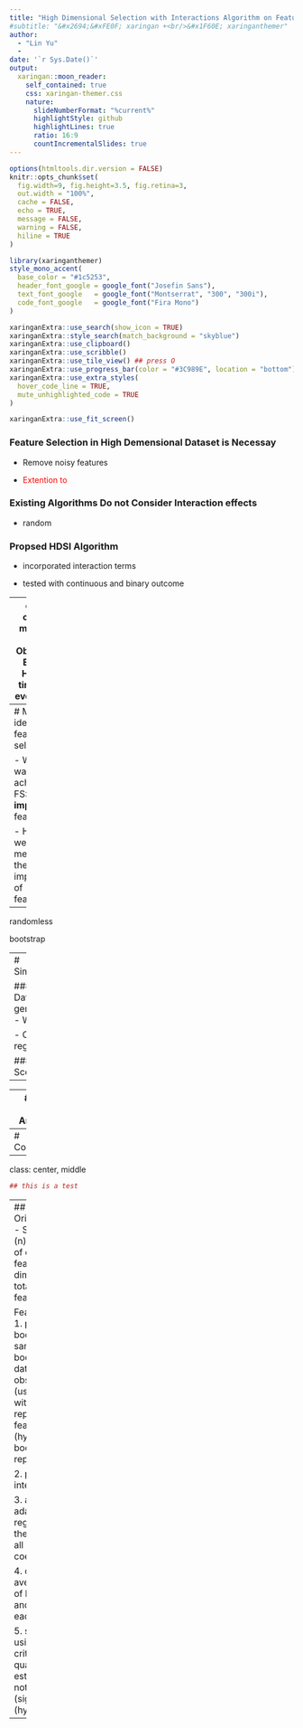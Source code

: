 ```yaml
---
title: "High Dimensional Selection with Interactions Algorithm on Feature Selection for Time-to-Event Outcome"
#subtitle: "&#x2694;&#xFE0F; xaringan +<br/>&#x1F60E; xaringanthemer"  
author: 
  - "Lin Yu"
  - 
date: '`r Sys.Date()`'
output:
  xaringan::moon_reader:
    self_contained: true
    css: xaringan-themer.css
    nature:
      slideNumberFormat: "%current%"
      highlightStyle: github
      highlightLines: true
      ratio: 16:9
      countIncrementalSlides: true
---
```


```r
options(htmltools.dir.version = FALSE)
knitr::opts_chunk$set(
  fig.width=9, fig.height=3.5, fig.retina=3,
  out.width = "100%",
  cache = FALSE,
  echo = TRUE,
  message = FALSE, 
  warning = FALSE,
  hiline = TRUE
)

```

```r
library(xaringanthemer)
style_mono_accent(
  base_color = "#1c5253",
  header_font_google = google_font("Josefin Sans"),
  text_font_google   = google_font("Montserrat", "300", "300i"),
  code_font_google   = google_font("Fira Mono")
)
```


```r
xaringanExtra::use_search(show_icon = TRUE)
xaringanExtra::style_search(match_background = "skyblue")
xaringanExtra::use_clipboard()
xaringanExtra::use_scribble()
xaringanExtra::use_tile_view() ## press O 
xaringanExtra::use_progress_bar(color = "#3C989E", location = "bottom")
xaringanExtra::use_extra_styles(
  hover_code_line = TRUE,         
  mute_unhighlighted_code = TRUE  
)
```

```r
xaringanExtra::use_fit_screen()
```

### Feature Selection in High Demensional Dataset is Necessay

- Remove noisy features

- <span style="color: red;">Extention to </span>

### Existing Algorithms Do not Consider Interaction effects
- random

### Propsed HDSI Algorithm
- incorporated interaction terms

- tested with continuous and binary outcome

---
class: center, middle 
> ## Objective: Extend HDSI to time-to-event data


---
# Main ideas of feature selection

- What we want to achieve in FS: Find **important** features 

- How do we measure the importance of features?


---

randomless 

bootstrap






---
# Simulation

### - Data generation
- Weibull

- Cox regression

### Scenarios

- 


---
# Real Data Analysis

---
# Conclusion
---
class: center, middle 
```r
## this is a test
```

---
## Notation
Original dataset:
- Sample size (n): total number of observations
- feature dimension (p): total number of features

Feature selection
1. prepare bootstrap samples
- each bootstrapped data set has
  - n observations (use bootstrap with replacement)
  - q features (hyperparameter bootstrap without replacement)
  
2. prepare interaction terms

3. apply lasso, adaptive lasso, regression to get the estimates of all beta coefficients

4. compute averaged value of beta estimate, and min(R^2) of each feature

5. select features using two criteria:
  - quantiles of B estimates should not include zero (significant) (hyperparameter)
  - 
  


  
  


